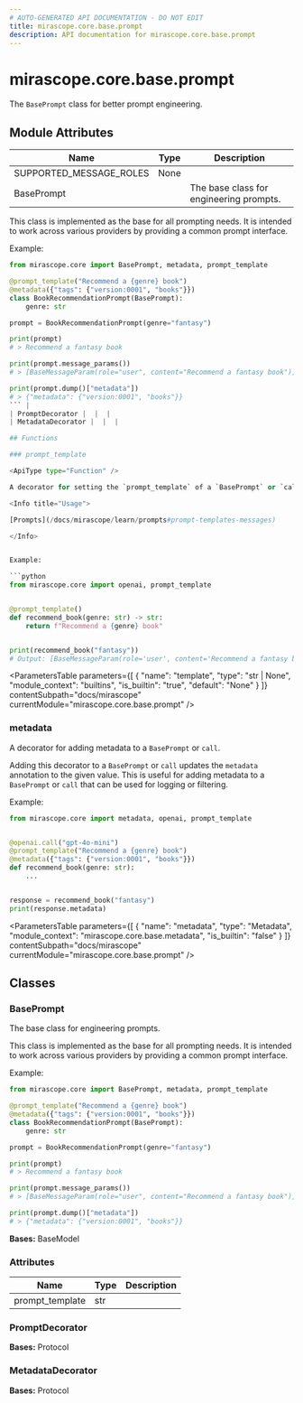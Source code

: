 ```yaml
---
# AUTO-GENERATED API DOCUMENTATION - DO NOT EDIT
title: mirascope.core.base.prompt
description: API documentation for mirascope.core.base.prompt
---
```


# mirascope.core.base.prompt

<ApiType type="Module" />

The `BasePrompt` class for better prompt engineering.

## Module Attributes

| Name | Type | Description |
| ---- | ---- | ----------- |
| SUPPORTED_MESSAGE_ROLES | None |  |
| BasePrompt |  | The base class for engineering prompts.

This class is implemented as the base for all prompting needs. It is intended to
work across various providers by providing a common prompt interface.

Example:

```python
from mirascope.core import BasePrompt, metadata, prompt_template

@prompt_template("Recommend a {genre} book")
@metadata({"tags": {"version:0001", "books"}})
class BookRecommendationPrompt(BasePrompt):
    genre: str

prompt = BookRecommendationPrompt(genre="fantasy")

print(prompt)
# > Recommend a fantasy book

print(prompt.message_params())
# > [BaseMessageParam(role="user", content="Recommend a fantasy book")]

print(prompt.dump()["metadata"])
# > {"metadata": {"version:0001", "books"}}
``` |
| PromptDecorator |  |  |
| MetadataDecorator |  |  |

## Functions

### prompt_template

<ApiType type="Function" />

A decorator for setting the `prompt_template` of a `BasePrompt` or `call`.

<Info title="Usage">

[Prompts](/docs/mirascope/learn/prompts#prompt-templates-messages)

</Info>


Example:

```python
from mirascope.core import openai, prompt_template


@prompt_template()
def recommend_book(genre: str) -> str:
    return f"Recommend a {genre} book"


print(recommend_book("fantasy"))
# Output: [BaseMessageParam(role='user', content='Recommend a fantasy book')]
```

<ParametersTable
  parameters={[
  {
    "name": "template",
    "type": "str | None",
    "module_context": "builtins",
    "is_builtin": "true",
    "default": "None"
  }
]}
  contentSubpath="docs/mirascope"
  currentModule="mirascope.core.base.prompt"
/>

<ReturnType
  type="PromptDecorator | MessagesDecorator"
  moduleContext="mirascope.core.base.prompt"
  isBuiltin={false}
  contentSubpath="docs/mirascope"
  currentModule="mirascope.core.base.prompt"
  description="The decorator function that turns the decorated function\ninto a prompt template."
/>


### metadata

<ApiType type="Function" />

A decorator for adding metadata to a `BasePrompt` or `call`.

Adding this decorator to a `BasePrompt` or `call` updates the `metadata` annotation
to the given value. This is useful for adding metadata to a `BasePrompt` or `call`
that can be used for logging or filtering.

Example:

```python
from mirascope.core import metadata, openai, prompt_template


@openai.call("gpt-4o-mini")
@prompt_template("Recommend a {genre} book")
@metadata({"tags": {"version:0001", "books"}})
def recommend_book(genre: str):
    ...


response = recommend_book("fantasy")
print(response.metadata)
```

<ParametersTable
  parameters={[
  {
    "name": "metadata",
    "type": "Metadata",
    "module_context": "mirascope.core.base.metadata",
    "is_builtin": "false"
  }
]}
  contentSubpath="docs/mirascope"
  currentModule="mirascope.core.base.prompt"
/>

<ReturnType
  type="MetadataDecorator"
  moduleContext="mirascope.core.base.prompt"
  isBuiltin={false}
  contentSubpath="docs/mirascope"
  currentModule="mirascope.core.base.prompt"
  description="The decorator function that updates the `_metadata`\nattribute of the decorated input prompt or call."
/>


## Classes

### BasePrompt

<ApiType type="Class" />

The base class for engineering prompts.

This class is implemented as the base for all prompting needs. It is intended to
work across various providers by providing a common prompt interface.

Example:

```python
from mirascope.core import BasePrompt, metadata, prompt_template

@prompt_template("Recommend a {genre} book")
@metadata({"tags": {"version:0001", "books"}})
class BookRecommendationPrompt(BasePrompt):
    genre: str

prompt = BookRecommendationPrompt(genre="fantasy")

print(prompt)
# > Recommend a fantasy book

print(prompt.message_params())
# > [BaseMessageParam(role="user", content="Recommend a fantasy book")]

print(prompt.dump()["metadata"])
# > {"metadata": {"version:0001", "books"}}
```

**Bases:** BaseModel

### Attributes

| Name | Type | Description |
| ---- | ---- | ----------- |
| prompt_template | str |  |


### PromptDecorator

<ApiType type="Class" />

**Bases:** Protocol


### MetadataDecorator

<ApiType type="Class" />

**Bases:** Protocol



